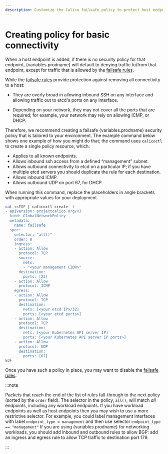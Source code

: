 ```yaml
---
description: Customize the Calico failsafe policy to protect host endpoints.
---
```



# Creating policy for basic connectivity

When a host endpoint is added, if there is no security policy for that
endpoint, {variables.prodname} will default to denying traffic to/from that endpoint,
except for traffic that is allowed by the [failsafe rules](failsafe.mdx).

While the [failsafe rules](failsafe.mdx) provide protection against removing all
connectivity to a host:

- They are overly broad in allowing inbound SSH on any interface and
  allowing traffic out to etcd's ports on any interface.

- Depending on your network, they may not cover all the ports that are
  required; for example, your network may rely on allowing ICMP,
  or DHCP.

Therefore, we recommend creating a failsafe {variables.prodname} security policy that
is tailored to your environment. The example command below shows one
example of how you might do that; the command uses `calicoctl` to create a single
policy resource, which:

- Applies to all known endpoints.
- Allows inbound ssh access from a defined “management” subnet.
- Allows outbound connectivity to etcd on a particular IP; if you have multiple etcd servers you should duplicate the rule for each destination.
- Allows inbound ICMP.
- Allows outbound UDP on port 67, for DHCP.

When running this command, replace the placeholders in angle brackets with
appropriate values for your deployment.

<!-- -->

```bash
cat <<EOF | calicoctl create -f -
- apiVersion: projectcalico.org/v3
  kind: GlobalNetworkPolicy
  metadata:
    name: failsafe
  spec:
    selector: "all()"
    order: 0
    ingress:
    - action: Allow
      protocol: TCP
      source:
        nets:
        - "<your management CIDR>"
      destination:
        ports: [22]
    - action: Allow
      protocol: ICMP
    egress:
    - action: Allow
      protocol: TCP
      destination:
        nets: [<your etcd IP>/32]
        ports: [<your etcd ports>]
    - action: Allow
      protocol: TCP
      destination:
        nets: [<your Kubernetes API server IP]
        ports: [<your Kubernetes API server IP ports>]
    - action: Allow
      protocol: UDP
      destination:
        ports: [67]
EOF
```

Once you have such a policy in place, you may want to disable the
[failsafe rules](failsafe.mdx).

:::note

Packets that reach the end of the list of rules fall-through to the
next policy (sorted by the `order` field).
The selector in the policy, `all()`, will match _all_ endpoints,
including any workload endpoints. If you have workload endpoints as
well as host endpoints then you may wish to use a more restrictive
selector. For example, you could label management interfaces with
label `endpoint_type = management` and then use selector
`endpoint_type == "management"`
If you are using {variables.prodname} for networking workloads, you should add
inbound and outbound rules to allow BGP: add an ingress and egress rule
to allow TCP traffic to destination port 179.

:::
